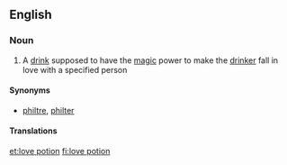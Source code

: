 ==English==

===Noun===
{{en-noun|head=[[love]] [[potion]]}}

# A [[drink]] supposed to have the [[magic]] power to make the [[drinker]] fall in love with a specified person

====Synonyms====
* [[philtre]], [[philter]]

====Translations====
{{trans-see|philter}}

[[et:love potion]]
[[fi:love potion]]